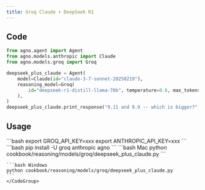 ```yaml
---
title: Groq Claude + DeepSeek R1
---
```


## Code

```python cookbook/reasoning/models/groq/deepseek_plus_claude.py
from agno.agent import Agent
from agno.models.anthropic import Claude
from agno.models.groq import Groq

deepseek_plus_claude = Agent(
    model=Claude(id="claude-3-7-sonnet-20250219"),
    reasoning_model=Groq(
        id="deepseek-r1-distill-llama-70b", temperature=0.6, max_tokens=1024, top_p=0.95
    ),
)
deepseek_plus_claude.print_response("9.11 and 9.9 -- which is bigger?", stream=True)
```

## Usage

<Steps>
  <Snippet file="create-venv-step.mdx" />

  <Step title="设置您的 API 密钥">
    ```bash
    export GROQ_API_KEY=xxx
    export ANTHROPIC_API_KEY=xxx
    ```
  </Step>

  <Step title="安装库">
    ```bash
    pip install -U groq anthropic agno
    ```
  </Step>

  <Step title="运行 Agent">
    <CodeGroup>
    ```bash Mac
    python cookbook/reasoning/models/groq/deepseek_plus_claude.py
    ```

    ```bash Windows
    python cookbook/reasoning/models/groq/deepseek_plus_claude.py
    ```
    </CodeGroup>
  </Step>
</Steps>